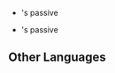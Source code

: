 {{Disambiguation}}

* {{Item|Dragon's Bane|type=weapon}}'s passive
* {{Item|Raven Bow|type=weapon}}'s passive

==Other Languages==
<!-- This section is transcluded on above pages. -->
{{Other Languages
|en      = Bane of Flame and Water
|zhs     = 踏火止水
|zhs_rm  = Tàhuǒ Zhǐshuǐ
|zht     = 踏火止水
|zht_rm  = Tàhuǒ Zhǐshuǐ
|zh_tl   = 
|ja      = 炎と水の破滅
|ja_rm   = Honoo to Mizu no Hametsu
|ja_tl   = Fall of Fire and Water
|ko      = 따끈따끈 첨벙첨벙
|ko_tl   = Warm Splash
|es      = Perdición de las llamas y el agua
|es_tl   = Bane of Flames and Water
|fr      = Fléau de feu et d'eau
|fr_tl   = Bane of Fire and Water
|ru      = Погибель пламени и воды
|ru_tl   = Destruction of Flames and Water
|th      = Bane of Flame and Water
|vi      = Diệt Hỏa Ngưng Thủy
|vi_tl   = 
|de      = Bewährtheit von Feuer und Wasser
|de_tl   = 
|id      = Bane of Flame and Water
|pt      = Destruição das Chamas e Água
|pt_tl   = 
|tr      = Alev ve Suyun Laneti
|tr_tl   = 
|it      = Flagello delle fiamme e dell'acqua
|it_tl   = 
}}